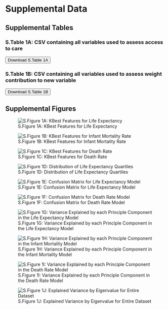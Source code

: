 # Supplemental Data

## Supplemental Tables

### S.Table 1A: CSV containing all variables used to assess access to care
<button id="download-button" class="btn btn-danger">
  <i class="fa fa-save"></i> Download S.Table 1A
</button>

<script>
  document.getElementById('download-button').addEventListener('click', function() {
    const csvFilePath = './Figures/access_to_care_total.csv'; // Update the path to your CSV file
    const link = document.createElement('a');
    link.href = csvFilePath;
    link.download = 'access_to_care_total.csv'; // The name of the file to be downloaded
    document.body.appendChild(link);
    link.click();
    document.body.removeChild(link);
  });
</script>

### S.Table 1B: CSV containing all variables used to assess weight contribution to new variable
<button id="download-button2" class="btn btn-danger">
  <i class="fa fa-save"></i> Download S.Table 1B
</button>

<script>
  document.getElementById('download-button2').addEventListener('click', function() {
    const csvFilePath = './Figures/all_columns_list.csv'; // Update the path to your CSV file
    const link = document.createElement('a');
    link.href = csvFilePath;
    link.download = 'all_columns_list.csv'; // The name of the file to be downloaded
    document.body.appendChild(link);
    link.click();
    document.body.removeChild(link);
  });
</script>

## Supplemental Figures

![S.Figure 1A: KBest Features for Life Expectancy](./Figures/kbest_life_exp.png)

![S.Figure 1B: KBest Features for Infant Mortality Rate](./Figures/kbest_inf_mor.png)

![S.Figure 1C: KBest Features for Death Rate](./Figures/kbest_mortality.png)

![S.Figure 1D: Distribution of Life Expectancy Quartiles](./Figures/life_expectancy_bins.png)

![S.Figure 1E: Confusion Matrix for Life Expectancy Model](./Figures/conf_matrix_life_exp.png)

![S.Figure 1F: Confusion Matrix for Death Rate Model](./Figures/conf_matrix_mortality.png)

![S.Figure 1G: Variance Explained by each Principle Component in the Life Expectancy Model](./Figures/variance_life_exp.png)

![S.Figure 1H: Variance Explained by each Principle Component in the Infant Mortality Model](./Figures/variance_inf_mor.png)

![S.Figure 1I: Variance Explained by each Principle Component in the Death Rate Model](./Figures/variance_mortality.png)

![S.Figure 1J: Explained Variance by Eigenvalue for Entire Dataset](./Figures/total_eigenvalue.png)
